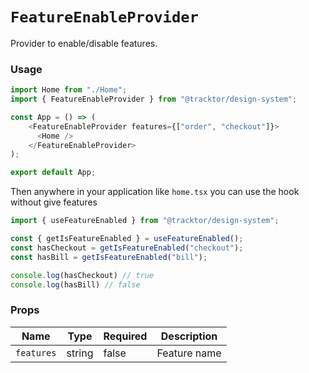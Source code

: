 
<Meta title="Provider/FeatureEnableProvider"/>

# `FeatureEnableProvider`

Provider to enable/disable features.

### Usage


```typescript jsx
import Home from "./Home";
import { FeatureEnableProvider } from "@tracktor/design-system";

const App = () => (
    <FeatureEnableProvider features={["order", "checkout"]}>
      <Home />
    </FeatureEnableProvider>
);

export default App;
```

Then anywhere in your application like `home.tsx` you can use the hook without give features

```typescript jsx
import { useFeatureEnabled } from "@tracktor/design-system";

const { getIsFeatureEnabled } = useFeatureEnabled();
const hasCheckout = getIsFeatureEnabled("checkout");
const hasBill = getIsFeatureEnabled("bill");

console.log(hasCheckout) // true
console.log(hasBill) // false
```

### Props

| Name       | Type   | Required | Description  |
|------------|--------|----------|--------------|
| `features` | string | false    | Feature name |
